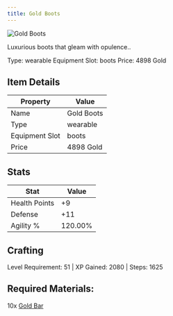 ```yaml
---
title: Gold Boots
---
```


<div className="flex items-start gap-6 mb-8">
  <div className="flex-shrink-0">
    <img src="/assets/resources/smithing/gold_boots.png" alt="Gold Boots" className="w-24 h-24 border rounded-lg" />
  </div>
  <div className="flex-1">
    <div className="space-y-2">
      <p className="text-lg text-muted-foreground">Luxurious boots that gleam with opulence..</p>
      <div className="flex flex-wrap gap-4 text-sm">
        <span className="px-2 py-1 bg-green-100 dark:bg-green-900 rounded-md">
          Type: wearable
        </span>
        <span className="px-2 py-1 bg-purple-100 dark:bg-purple-900 rounded-md">
          Equipment Slot: boots
        </span>
        <span className="px-2 py-1 bg-yellow-100 dark:bg-yellow-900 rounded-md">
          Price: 4898 Gold
        </span>
      </div>
    </div>
  </div>
</div>

## Item Details
| Property | Value |
|----------|-------|
| Name | Gold Boots |
| Type | wearable |
| Equipment Slot | boots |
| Price | 4898 Gold |

## Stats
| Stat | Value |
|------|-------|
| Health Points | +9 |
| Defense | +11 |
| Agility % | 120.00% |

## Crafting
Level Requirement: 51 | XP Gained: 2080 | Steps: 1625

## Required Materials:
10x [Gold Bar](/docs/resources/individual/gold_bar)

